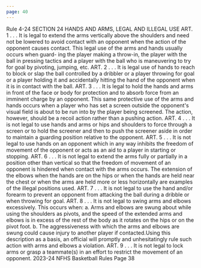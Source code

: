 ```yaml
---
page: 40
---
```


Rule 4-24 SECTION 24 HANDS AND ARMS, LEGAL AND ILLEGAL USE ART. 1 . . . It is legal to extend the arms vertically above the shoulders and need not be lowered to avoid contact with an opponent when the action of the opponent causes contact. This legal use of the arms and hands usually occurs when guard- ing the player making a throw-in, the player with the ball in pressing tactics and a player with the ball who is maneuvering to try for goal by pivoting, jumping, etc. ART. 2 . . . It is legal use of hands to reach to block or slap the ball controlled by a dribbler or a player throwing for goal or a player holding it and accidentally hitting the hand of the opponent when it is in contact with the ball. ART. 3 . . . It is legal to hold the hands and arms in front of the face or body for protection and to absorb force from an imminent charge by an opponent. This same protective use of the arms and hands occurs when a player who has set a screen outside the opponent's visual field is about to be run into by the player being screened. The action, however, should be a recoil action rather than a pushing action. ART. 4 . . . It is not legal to use hands and arms or hips and shoulders to force through a screen or to hold the screener and then to push the screener aside in order to maintain a guarding position relative to the opponent. ART. 5 . . . It is not legal to use hands on an opponent which in any way inhibits the freedom of movement of the opponent or acts as an aid to a player in starting or stopping. ART. 6 . . . It is not legal to extend the arms fully or partially in a position other than vertical so that the freedom of movement of an opponent is hindered when contact with the arms occurs. The extension of the elbows when the hands are on the hips or when the hands are held near the chest or when the arms are held more or less horizontally are examples of the illegal positions used. ART. 7 . . . It is not legal to use the hand and/or forearm to prevent an opponent from attacking the ball during a dribble or when throwing for goal. ART. 8 . . . It is not legal to swing arms and elbows excessively. This occurs when: a. Arms and elbows are swung about while using the shoulders as pivots, and the speed of the extended arms and elbows is in excess of the rest of the body as it rotates on the hips or on the pivot foot. b. The aggressiveness with which the arms and elbows are swung could cause injury to another player if contacted.Using this description as a basis, an official will promptly and unhesitatingly rule such action with arms and elbows a violation. ART. 9 . . . It is not legal to lock arms or grasp a teammate(s) in an effort to restrict the movement of an opponent. 2023-24 NFHS Basketball Rules Page 38
